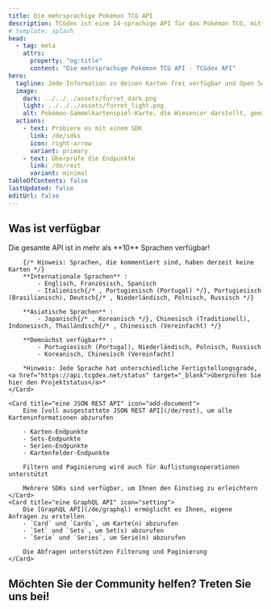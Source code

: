 ```yaml
---
title: Die mehrsprachige Pokémon TCG API
description: TCGdex ist eine 14-sprachige API für das Pokémon TCG, mit detaillierten Daten zu den Karten und einfachem Zugang über eine REST/GraphQL API und mehrere SDKs.
# template: splash
head:
  - tag: meta
    attrs:
      property: "og:title"
      content: "Die mehrsprachige Pokémon TCG API - TCGdex API"
hero:
  tagline: Jede Information zu deinen Karten frei verfügbar und Open Source!
  image:
    dark: ../../../assets/furret_dark.png
    light: ../../../assets/furret_light.png
    alt: Pokémon-Sammelkartenspiel-Karte, die Wiesenior darstellt, gemischt mit ihrer JSON-Darstellung
  actions:
    - text: Probiere es mit einem SDK
      link: /de/sdks
      icon: right-arrow
      variant: primary
    - text: Überprüfe die Endpunkte
      link: /de/rest
      variant: minimal
tableOfContents: false
lastUpdated: false
editUrl: false
---
```



## Was ist verfügbar

<CardGrid stagger>
	<Card title="10 Sprachen und mehr" icon="heart">
		Die gesamte API ist in mehr als **10** Sprachen verfügbar!

		{/* Hinweis: Sprachen, die kommentiert sind, haben derzeit keine Karten */}
		**Internationale Sprachen** :
			- Englisch, Französisch, Spanisch
			- Italienisch{/* , Portugiesisch (Portugal) */}, Portugiesisch (Brasilianisch), Deutsch{/* , Niederländisch, Polnisch, Russisch */}

		**Asiatische Sprachen** :
			- Japanisch{/* , Koreanisch */}, Chinesisch (Traditionell), Indonesisch, Thailändisch{/* , Chinesisch (Vereinfacht) */}

		**Demnächst verfügbar** :
			- Portugiesisch (Portugal), Niederländisch, Polnisch, Russisch
			- Koreanisch, Chinesisch (Vereinfacht)

		*Hinweis: Jede Sprache hat unterschiedliche Fertigstellungsgrade, <a href="https://api.tcgdex.net/status" target="_blank">überprüfen Sie hier den Projektstatus</a>*
	</Card>

	<Card title="eine JSON REST API" icon="add-document">
		Eine [voll ausgestattete JSON REST API](/de/rest), um alle Karteninformationen abzurufen

		- Karten-Endpunkte
		- Sets-Endpunkte
		- Serien-Endpunkte
		- Kartenfelder-Endpunkte

		Filtern und Paginierung wird auch für Auflistungsoperationen unterstützt

		Mehrere SDKs sind verfügbar, um Ihnen den Einstieg zu erleichtern
	</Card>
	<Card title="eine GraphQL API" icon="setting">
		Die [GraphQL API](/de/graphql) ermöglicht es Ihnen, eigene Anfragen zu erstellen
		- `Card` und `Cards`, um Karte(n) abzurufen
		- `Set` und `Sets`, um Set(s) abzurufen
		- `Serie` und `Series`, um Serie(n) abzurufen

		Die Abfragen unterstützen Filterung und Paginierung
	</Card>
</CardGrid>

## Möchten Sie der Community helfen? Treten Sie uns bei!

<CardGrid>
	<LinkCard href="https://discord.gg/NehYTAhsZE" title="Treten Sie unserem Discord bei" description="Discord ist unser Hauptkommunikationsmittel zwischen den Community-Mitgliedern" />
	<LinkCard href="https://github.com/tcgdex/cards-database" title="Markieren Sie das Repository mit einem Stern!" description="Helfen Sie unserem Repository, indem Sie es auf Github mit einem Stern markieren" />
	<LinkCard href="https://github.com/tcgdex/cards-database" title="Beitragen" description="Beiträge helfen Ihnen und anderen Community-Mitgliedern" />
	<LinkCard href="https://github.com/sponsors/tcgdex" title="Sponsoren Sie das Projekt" description="Die API ist kostspielig im Betrieb, außerdem erhalten Sie eine Gegenleistung für Ihre Investition :D" />
</CardGrid>
